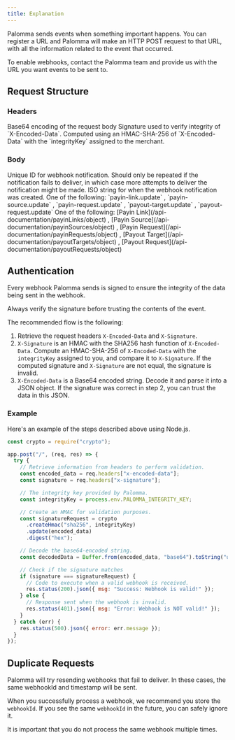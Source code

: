 ```yaml
---
title: Explanation
---
```


Palomma sends events when something important happens. You can register a URL and Palomma will make an HTTP POST request to that URL, with all the information related to the event that occurred.

<Info>
  To enable webhooks, contact the Palomma team and provide us with the URL you
  want events to be sent to.
</Info>

## Request Structure

### Headers

<ResponseField name="X-Encoded-Data" type="string">
  Base64 encoding of the request body
</ResponseField>

<ResponseField name="X-Signature" type="string">
  Signature used to verify integrity of `X-Encoded-Data`. Computed using an
  HMAC-SHA-256 of `X-Encoded-Data` with the `integrityKey` assigned to the
  merchant.
</ResponseField>

### Body

<ResponseField name="webhookId" type="string">
  Unique ID for webhook notification. Should only be repeated if the
  notification fails to deliver, in which case more attempts to deliver the
  notification might be made.
</ResponseField>
<ResponseField name="timestamp" type="string">
  ISO string for when the webhook notification was created.
</ResponseField>
<ResponseField name="eventType" type="enum">
  One of the following: `payin-link.update` , `payin-source.update` ,
  `payin-request.update` , `payout-target.update` , `payout-request.update`
</ResponseField>
<ResponseField name="event" type="object">
  One of the following: [Payin Link](/api-documentation/payinLinks/object) ,
  [Payin Source](/api-documentation/payinSources/object) , [Payin
  Request](/api-documentation/payinRequests/object) , [Payout
  Target](/api-documentation/payoutTargets/object) , [Payout
  Request](/api-documentation/payoutRequests/object)
</ResponseField>

## Authentication

Every webhook Palomma sends is signed to ensure the integrity of the data being sent in the webhook.

<Warning>
  Always verify the signature before trusting the contents of the event.
</Warning>

The recommended flow is the following:

1. Retrieve the request headers `X-Encoded-Data` and `X-Signature`.
2. `X-Signature` is an HMAC with the SHA256 hash function of `X-Encoded-Data`. Compute an HMAC-SHA-256 of `X-Encoded-Data` with the `integrityKey` assigned to you, and compare it to `X-Signature`. If the computed signature and `X-Signature` are not equal, the signature is invalid.
3. `X-Encoded-Data` is a Base64 encoded string. Decode it and parse it into a JSON object. If the signature was correct in step 2, you can trust the data in this JSON.

### Example

Here's an example of the steps described above using Node.js.

```javascript webhookExample.js
const crypto = require("crypto");

app.post("/", (req, res) => {
  try {
    // Retrieve information from headers to perform validation.
    const encoded_data = req.headers["x-encoded-data"];
    const signature = req.headers["x-signature"];

    // The integrity key provided by Palomma.
    const integrityKey = process.env.PALOMMA_INTEGRITY_KEY;

    // Create an HMAC for validation purposes.
    const signatureRequest = crypto
      .createHmac("sha256", integrityKey)
      .update(encoded_data)
      .digest("hex");

    // Decode the base64-encoded string.
    const decodedData = Buffer.from(encoded_data, "base64").toString("utf-8");

    // Check if the signature matches
    if (signature === signatureRequest) {
      // Code to execute when a valid webhook is received.
      res.status(200).json({ msg: "Success: Webhook is valid!" });
    } else {
      // Response sent when the webhook is invalid.
      res.status(401).json({ msg: "Error: Webhook is NOT valid!" });
    }
  } catch (err) {
    res.status(500).json({ error: err.message });
  }
});
```

## Duplicate Requests

Palomma will try resending webhooks that fail to deliver. In these cases, the same webhookId and timestamp will be sent.

When you successfully process a webhook, we recommend you store the `webhookId`. If you see the same `webhookId` in the future, you can safely ignore it.

<Warning>
  It is important that you do not process the same webhook multiple times.
</Warning>

